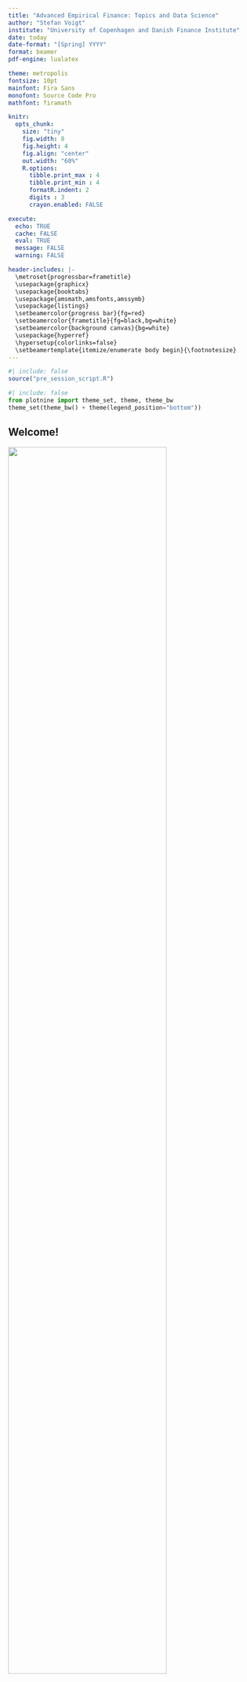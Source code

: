 ```yaml
---
title: "Advanced Empirical Finance: Topics and Data Science"
author: "Stefan Voigt"
institute: "University of Copenhagen and Danish Finance Institute"
date: today
date-format: "[Spring] YYYY"
format: beamer
pdf-engine: lualatex

theme: metropolis
fontsize: 10pt
mainfont: Fira Sans
monofont: Source Code Pro
mathfont: firamath

knitr:
  opts_chunk: 
    size: "tiny"
    fig.width: 8
    fig.height: 4
    fig.align: "center"
    out.width: "60%"
    R.options:
      tibble.print_max : 4
      tibble.print_min : 4
      formatR.indent: 2
      digits : 3
      crayon.enabled: FALSE

execute:
  echo: TRUE
  cache: FALSE
  eval: TRUE
  message: FALSE
  warning: FALSE

header-includes: |-
  \metroset{progressbar=frametitle} 
  \usepackage{graphicx} 
  \usepackage{booktabs} 
  \usepackage{amsmath,amsfonts,amssymb} 
  \usepackage{listings} 
  \setbeamercolor{progress bar}{fg=red} 
  \setbeamercolor{frametitle}{fg=black,bg=white} 
  \setbeamercolor{background canvas}{bg=white} 
  \usepackage{hyperref} 
  \hypersetup{colorlinks=false}
  \setbeamertemplate{itemize/enumerate body begin}{\footnotesize}
---
```


```r
#| include: false
source("pre_session_script.R")
```

```python
#| include: false
from plotnine import theme_set, theme, theme_bw
theme_set(theme_bw() + theme(legend_position="bottom"))
```

## Welcome!

![](figures/fearless_girl.jpg){width=80% fig-align="center"}

### First: The fine print

- What is this course about?
- How is this course organized?
- Set-up R, Python, and RStudio
- Tidy coding principles

# Course introduction

## What is empirical Finance? What is data science?

### Empirical Finance

- Broadly: Empirical Finance includes any empirical work in financial economics or financial econometrics
- Financial markets provide vast data to inform financial decisions: Can we predict investment risks? What determines asset prices? Are markets efficient?

### Data Science

- Plethora of buzzwords: big data, Machine learning, AI
- The less intriguing reality: How to extract knowledge from typically very large or unstructured data?
- This course: We incorporate skills from computer science, mathematics, statistics, and information visualization, projected on economics theory
- *You can (try to) do tech without statistics, but you cannot do it without coding*

**(How) can state-of-the-art methods improve financial decision making?**

## Topics of this course

- Optimal portfolio allocation (in theory and with real data)
- Backtesting of portfolio strategies
- Risk premia and factor selection
- Machine learning toolbox for financial forecasting
- Risk management and volatility estimation
- High-frequency econometrics

### At the end of the course, you should

- Understand the current state of research in empirical asset pricing matters
- Have your own ready-to-use state-of-the-art toolbox for empirical analysis
- Recognize the value of reproducible research (and know how to conduct a reproducible analysis)

## Objectives and tasks

### (Guided) coding assignments
- Plan, perform, and implement data-science applications from scratch
- Master and carry through relevant asset pricing models and solutions in new, unpredictable, and complex contexts
- In plain words: *Learn how to use tidy coding principles in R or Python for empirical projects by writing code and conducting your research!*

### The lecture is based on very recent academic papers
- We discuss and criticize multifactor asset pricing models, portfoliometrics, and high-frequency econometrics
- The reading list is available on Absalon
- Be prepared to discuss the literature during the lecture!

## This course within the KU curriculum

### AEF aims to close the gap between some core finance courses at KU

- Financial Decision Making
- Financial Econometrics A

### Related courses to consider

- Introduction to Programming and Numerical Analysis
- Various seminars in (applied) Finance
- Master thesis in Finance track (Do you consider writing your thesis on empirical Finance? [Check my homepage](https://www.voigtstefan.me/post/supervision/) and get in touch *early*!)

# Administration

## Team and communication

- Stefan (\href{mailto:stefan.voigt@econ.ku.dk}{stefan.voigt@econ.ku.dk}, \href{www.voigtstefan.me}{www.voigtstefan.me})
- Weekly office hours - a chance to ask questions! (Thursdays, 1.30 - 2.30)
- Teaching assistants: XX (\href{mailto::XX@econ.ku.dk}{XX@econ.ku.dk})
- XX moderates Absalon discussions, but it is **your responsibility** to actively engage in the exchange of ideas, code, and knowledge!
- We provide all exercises, slides, data, and other documents via Absalon
- **Remainder of the team**: all the peers around you - connect and help each other out!

### Lecture hall

- Lecture and Exercise class 2: CSS 35-3-12. Exercise Class 1: CSS 15-3-15
- I stream and record all lectures with Zoom (no guarantee that things always work, and the ultimate priority is the crowd on campus!)
- Join online for lectures, exercises, or my office hour on Zoom: [669 9264 2905 (password: 687063)](https://ucph-ku.zoom.us/j/66992642905?pwd=TjViN1VURXlUaUo1SEN5RndOQ1VOUT09)

## This is how the course works

- **Most effort of this course should be spend on \textit{doing} empirical work!**
- Lectures on Monday (even weeks) and every Thursday ([see timetable](https://kurser.ku.dk/course/a%C3%98kk08407u/)): Methods, Theory, state-of-the-art literature
- Lecture plan in Absalon contains weekly coding assignments
- I provide detailed solutions - but you are *strongly recommended* to solve everything on your own
- If you alert me in due time, I will address some exercises or discuss the solutions
- Your TA is there to help you - but it is your responsibility to ask if you have questions

The learning curve is very steep, but remember that you can reach out **anytime** in case something is unclear!

## Mandatory Assignments

- Coding assignments in which we transfer the theory into practice
- The assignments can be written individually or by **groups of a maximum of three students** (you can sign up on the Absalon discussion board if you search for group members)
- You are supposed to hand in one (!) .qmd (Quarto) script with commented source code and one (!) .pdf report in which you describe your methods and results (e.g., with figures, tables, equations, etc.)
- **Handed-in report: max. 7 pages for .pdf file in total** (font size 12pt, use [this (click here)](https://github.com/advanced-empirical-finance/aef_environment) template)
- All parts must be answered in English
- Be aware of the usual rules for plagiarism and co-written assignments
- The source code has to create every figure, table, and number used in your report
- *What is the difficulty of mandatory assignments?* I assume that the weekly exercises do not pose any challenge for you anymore

## Mark the dates: Mandatory Assignments

1. mandatory assignment starts **March 1st**
2. mandatory assignment starts **April 12th**
3. mandatory assignment starts **May 3rd**

- The assignments (and data, eventually) will always be uploaded on Absalon
- You will need to unlock the `peergrade` panel once in Absalon
- Deadline: One week to work on your solutions
- Peer feedback opens two days after the submission, and everybody will be asked to provide feedback for two peer assignments individually (subtle hint: this is *one of the most critical steps towards success* - reserve time to give helpful feedback and learn from the answers of your peers)
- The peer feedback period is open for seven days
- **Minimum requirement to get feedback:** Attempt to solve every task. The code needs to run without any error or interruption so that your peers can focus on the content instead of fixing your bugs


## Peer feedback
- The mandatory assignments will be available for peer feedback on Absalon
- Everybody gets assigned 2 of the peer's submissions for each mandatory assignment (no group work)
- You have one week to provide feedback
- If you receive feedback you feel needs to be drafted more carefully, flag it. Feedback is the most important part of the process, and I will be strict in discarding useless comments

##	Final Exam
- To qualify for the exam, you have to hand in a minimum of two out of the three mandatory assignments *and* provide useful written peer feedback for a minimum of *two* out of the three mandatory assignments to *two* other assignments
- Portfolio exam: **48 hours from XX to XX**
- The exam is a written assignment and consists of two parts: one selected mandatory assignment (you can use the peer feedback to improve your initial submission) and a set of entirely new exercises
- You will hand in a .pdf report and a .R or .qmd code script that replicates all results in your report

# Where do we start?

## Your background? Why did you choose to enroll in this course?

![](figures/qr_code.png){width=30% fig-align="center"}

### \textcolor{red}{https://padlet.com/stefanvoigt2/8xyqpu91evwvndss}

1. Bachelor's/Master's/Ph.D. Student?
2. Coding experience (General, R, tidyverse)?
3. General interest in Finance? Data science? Skills for your future career?

# Introduction to R, Python, and Quarto

## This year: Language-agnostic coding

![](figures/paths.jpg){width=30% fig-align="center"}

- Instead of focusing on sharpening your students' coding skills within Python *or* R, I want to make a case for tidy coding
- We discuss structures of clean, reproducible code that can be achieved using R *and* Python
- Irrespective of your language preferences, code can be readable, understandable, and intuitive as long as you follow standard ground rules


## Why Python and R?

I stick to R or Python (or Julia) because

1. coding languages should be open-source
2. you want an active community of users
3. coding languages should be well-established within the (finance) industry
4. we need communication tools to ensure reproducibility, high-quality visualization, and flexibility for data input and wrangling

Less of an issue

1. Computing speed (unless you want to work in HF or similar fields)

## What is R? Python? Quarto?

- R and Python are languages and environments for statistical computing
- Both are free to download and use / open-source (Users can expand the functionalities through add-ons called packages) / Data processing is easy / Data visualization tools are pervasive / It is easy to share your (reproducible) output using Quarto
- Python and R are nowadays the de-facto standard tools in Finance (+ you can run Python scripts from within R and vice versa)
- With Quarto you can embed code directly into the analysis

## Why RStudio? Setup for this course

- While *R* and *Python* run computations, *RStudio* is an integrated development environment (IDE) that provides an interface by adding many convenient features and tools
- You can use either Python or R and process your code with Quarto (there will be an asynchronous lecture on how to use Quarto)
- There are solutions to the exercises in both R and Python
- During peer feedback you may receive Python or R submissions - stick to tidy coding principles, and you will be able to understand what the code of your peers is doing even if you are not an expert in their chosen language
- Reversely, that means: Take tidy coding seriously to maximize your chance for valuable feedback
- We will all work in the same environment to ensure your peers can reproduce your results
- Strongly recommend using RStudio as an interface, but you can use other editors

## Getting started with RStudio

![](figures/rstudio.png){width=30% fig-align="center"}

- In case you did not set your environment up yet, follow the Technical Prerequisite section in Absalon:
- [Install R / Install RStudio](https://posit.co/download/rstudio-desktop/#download) / [Install Quarto](https://quarto.org/docs/get-started/) / [clone the course repo](https://github.com/advanced-empirical-finance/aef_environment) / `install.packages(reticulate)` and install Python `reticulate: reticulate::install_python(version="3.10.11", force = TRUE)` / `renv::restore()` fetch all packages required for this course

- If you have never used R or RStudio, Chapters 1-3 of this book are an excellent starting point: [**Basic introduction to R**](https://rstudio-education.github.io/hopr/basics.html)
- Sign up for a [free account at DataCamp](https://app.datacamp.com/groups/advanced-empirical-finance-topics-and-data-science-f01dd0bd-6466-48a1-9af4-009f3f316fe0) (only with econ.ku.dk or alumni.ku.dk address)

## Data science workflow with the tidyverse and pandas / numpy

![](figures/tidyverse_workflow.png){width=60% fig-align="center"}

- The tidyverse is "a framework for managing data that aims at doing the cleaning and preparing steps much easier"
- We work almost exclusively with tidyverse packages: ggplot, dplyr, readr, ...
- [Hadley Wickhams and Garret Grolemunds famous book *R for Data Science*](https://r4ds.hadley.nz/) explains everything we need
- During this semester, we cover almost every topic from their book
- Python equivalent: `pandas`, `numpy`, `plotnine`

## Ready for a first case study in R?

- Start by opening your project or getting the working directory right
```r
#| eval: false
setwd("path_to_your_course_folder")
```
- load the package `tidyverse`
- Import data: `read_csv()`, `read_txt()`, .., or download with `tidyquant`
```r
library(tidyverse)
library(tidyquant)
prices_raw <- tq_get(c("AAPL", "MSFT"), get = "stock.prices", from = "2000-01-01")
prices_raw # print the object prices_raw in the console
```

- Tidy/Transform, e.g. with `rename()` or `mutate()`
```r
prices_tmp <- rename(prices_raw, traded_shares = volume) # Rename volume column name
prices_vol <- mutate(prices_tmp, volume_usd = traded_shares * close) # create a new column
```

## Give your code some air

### Syntax with the pipe `|>` (R) `.` (Python)

- `verb(subject, complement)` is replaced by `subject |> verb(complement)` (R) or `subject.verb(complement)` (Python)
- No need to name unimportant variables
- Clear readability

```r
prices <- prices_raw |>
  rename(traded_shares = volume) |>
  mutate(volume_usd = traded_shares * close / 1000000) # Volume in million USD
prices # Take a glimpse at your data
```

- Do not get confused. Some sources in R use (outdated) `%>%` instead of `|>`!

## Next steps

- Select or drop columns
```r
#| eval: false
prices |> select(symbol, date, adjusted) # Only select symbol, date, adjusted
prices |> select(-close) # Drop close price
```

- Working with `date` format
```r
prices <- prices |> mutate(year = year(date))
```

- Joining different tables [(too fast? Enjoy this illustration)](https://www.garrickadenbuie.com/project/tidyexplain/#mutating-joins)

```r
prices_sp500 <- tq_get("^GSPC", from = "2000-01-01") |> select(date,  market = adjusted)
joint_prices <- left_join(prices, prices_sp500, by = "date")
joint_prices |> select(symbol, date, adjusted, market)
```

## Basic exploratory data analysis

- `count`, `group_by` and `summarise` solve *many* data science questions
- *How many daily observations per symbol?*
```r
prices |> count(symbol)
```

- *Which ticker had the highest average daily volume (in USD)?*

```r
average_volume <- prices |>
  group_by(symbol) |>
  summarise(avg_volume = mean(volume_usd))
average_volume |> arrange(desc(avg_volume))
```

## Tidy data: "grammar" of data science workflows

![](figures/tidydata.png){width=40% fig-align="center"}

- Did you ever think about what makes data easy to work with?
- Clear data structure to ensure similar workflows for everyday tasks
- Tidy data is a standard way of mapping the meaning of a dataset to its structure
- In tidy data, each variable forms a column. Each observation forms a row. Each cell is a single measurement

```r
avg_vol_ts <- prices |> group_by(year, symbol) |> summarise(avg_volume = mean(volume_usd)) |>
  pivot_wider(names_from = symbol, values_from = avg_volume)
avg_vol_ts # One year per row, two observations per year
```

```r
#| output: false
# Back to the initial setup
avg_vol_ts |> pivot_longer(cols = -year, names_to = "symbol", values_to = "avg_volume")
```

## Visualization with the tidyverse: ggplot2

- `ggplot2`: *G*rammar of *g*raphics differentiates between the data and the representation
- Data (data frame being plotted)
- Geometrics (geometric shape that represents the data: point, boxplot, histogram)
- Aesthetics (color, size, shape)

```r
ggplot(data = prices_sp500) + aes(x = date, y = market) + geom_line()
```
```r
#| eval: false
prices_sp500 |> ggplot() + aes(x = date, y = market) + geom_point()
prices_sp500 |> ggplot() + aes(x = date, y = market) + geom_point(color = "red")
```

## ggplot2 - (Many) other options

```r
p <- prices |> ggplot() + aes(x = date, y = volume_usd, color = symbol) +
  geom_point(size = 0.2) + geom_line(linetype = "dotted")

library(scales) # for scale labeling
p + labs(x = "Date", y ="Volume (USD)", title = "Daily volume") +
  facet_wrap(~symbol, scales = "free_x") + theme_light() +
  scale_y_continuous(labels = dollar)

```

- Many more themes here: https://ggplot2.tidyverse.org/reference/ggtheme.html
- Virtually unlimited possibilities, see [Cedric Scherer's blog](https://cedricscherer.netlify.app/top/dataviz/)

## Tidy coding principles in a nutshell

- Great code is very subjective but the aim should be to make it human-readable
- In this course I want you to think and reflect about *what* makes code useful?

**Core principles to make code readable**

1. chaining ( `|>` or `.`)
1. intuitive naming conventions (`trading_volume_usd` instead of `tmp_Var_2`)
1. Tidy data principles with a clear data structure
1. Embed code directly into the analysis with `Quarto`

### Quarto?

- Suppose you write a seminar paper that requires you to analyze some data such that you can state some summary statistics in your document. How would you do this, typically?
- You can weave narrative text and code together to produce elegantly formatted output as documents, web pages, blog posts, books, and more
- No more copy-paste, no more manually rebuilding analyses from disparate components, and no more dread when the data is updated and you need to run an analysis

## Still hard to read Python code?

```python
import pandas as pd
import numpy as np
import yfinance as yf
prices = (yf.download(tickers=["AAPL", "MSFT"],
                            start="2000-01-01",
                            progress=False)
  .melt(ignore_index=False,
        var_name=["variable", "symbol"])
  .reset_index()
  .pivot(index=["Date", "symbol"],
         columns="variable",
         values="value")
  .reset_index()
  .rename(columns = {"Date": "date",
                     "Volume": "traded_shares",
                     "Close": "close",
                     "Adj Close": "adjusted"})
  .assign(volume_usd = lambda x: x["traded_shares"] * x["close"] / 1000000)
)
```

## Still hard to read Python code?

:::: {.columns}
::: {.column width="45%"}
```python
# Python
returns = (prices
  .query('symbol == "AAPL"')
  .sort_values("date")
  .assign(ret = lambda x: x["adjusted"].pct_change())
  .get(["symbol", "date", "ret"])
  .dropna())
returns.head(4)
```
:::
::: {.column width="45%"}
```r
# R
returns <- prices |>
  filter(symbol == "AAPL") |>
  arrange(date) |>
  mutate(ret = adjusted / lag(adjusted) - 1) |>
  select(symbol, date, ret) |>
  drop_na(ret)
returns
```
:::
::::

## Still hard to read Python code?

:::: {.columns}
::: {.column width="45%"}
```python
# Python
from plotnine import *
quantile_05 = returns["ret"].quantile(0.05)

(ggplot(returns, aes(x="ret")) +
  geom_histogram(bins=100) +
  geom_vline(aes(xintercept=quantile_05),
                 linetype="dashed") +
  labs(x="", y="",
       title="Daily Apple stock returns")
)
```
:::
::: {.column width="45%"}
```r
# R

quantile_05 <- quantile(returns$ret, 
                        probs = 0.05)
returns |>
  ggplot(aes(x = ret)) +
  geom_histogram(bins = 100) +
  geom_vline(aes(xintercept = quantile_05),
    linetype = "dashed") +
  labs(x = NULL, y = NULL,
       title = "Daily Apple stock returns"
  ) +
  scale_x_continuous(labels = percent)

```
:::
::::

## The most important slide: How to get help online and from peers

### Try to stick to the following roadmap if you encounter problems

1. If you do not know what a command, e.g., `cov()` is doing, type `?cov` in the console
1. Search online, e.g. *R cov* - google will know
1. Use the discussion board in Absalon (you are also *very* welcome to provide answers to your questions after they have been solved)
1. Check out the [tidyverse cheatsheets](https://www.rstudio.com/resources/cheatsheets/)
1. For more general *R* and *Python* exercises, make use of free access to [datacamp](www.datacamp.com)

### ChatGPT

1. I **recommend** using ChatGPT and the like throughout the course for code-related questions
1. I expect that you invest the time you save in making clever use of AI to ensure that your code and assignments are of outstanding quality